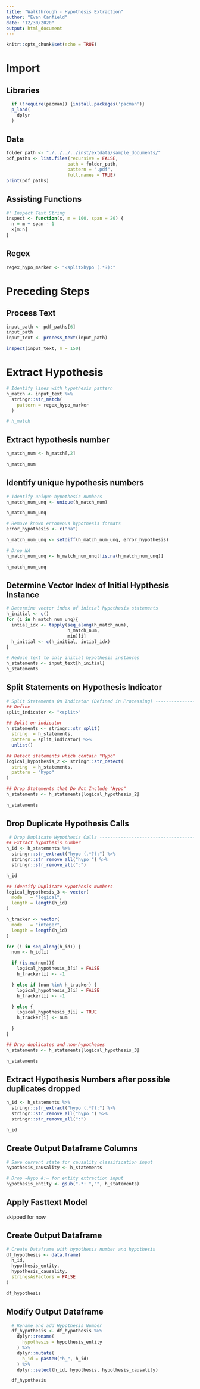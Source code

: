 ```yaml
---
title: "Walkthrough - Hypothesis Extraction"
author: "Evan Canfield"
date: "12/30/2020"
output: html_document
---
```


```r
knitr::opts_chunk$set(echo = TRUE)
```

# Import
## Libraries
```r
  if (!require(pacman)) {install.packages('pacman')}
  p_load(
    dplyr
  )
```

## Data
```r
folder_path <- "./../../../inst/extdata/sample_documents/"
pdf_paths <- list.files(recursive = FALSE, 
                       path = folder_path, 
                       pattern = ".pdf", 
                       full.names = TRUE)
print(pdf_paths)
```

## Assisting Functions
```r
#' Inspect Text String
inspect <- function(x, m = 100, span = 20) {
  n = m + span - 1
  x[m:n]
}
```

## Regex
```r
regex_hypo_marker <- "<split>hypo (.*?):"
```


# Preceding Steps
## Process Text
```r
input_path <- pdf_paths[6]
input_path
input_text <- process_text(input_path)

inspect(input_text, m = 150)
```

# Extract Hypothesis

```r
# Identify lines with hypothesis pattern
h_match <- input_text %>%
  stringr::str_match(
    pattern = regex_hypo_marker
  )

# h_match
```


## Extract hypothesis number
```r
h_match_num <- h_match[,2]

h_match_num
```

## Identify unique hypothesis numbers
```r
# Identify unique hypothesis numbers
h_match_num_unq <- unique(h_match_num)

h_match_num_unq

# Remove known erroneous hypothesis formats
error_hypothesis <- c("na")

h_match_num_unq <- setdiff(h_match_num_unq, error_hypothesis)

# Drop NA
h_match_num_unq <- h_match_num_unq[!is.na(h_match_num_unq)]

h_match_num_unq
```

## Determine Vector Index of Initial Hypthesis Instance
```r
# Determine vector index of initial hypothesis statements
h_initial <- c()
for (i in h_match_num_unq){
  intial_idx <- tapply(seq_along(h_match_num),
                       h_match_num,
                       min)[i]
  h_initial <- c(h_initial, intial_idx)
}

# Reduce text to only initial hypothesis instances
h_statements <- input_text[h_initial]
h_statements
```

## Split Statements on Hypothesis Indicator
```r
# Split Statements On Indicator (Defined in Processing) ----------------------
## Define
split_indicator <- "<split>"

## Split on indicator
h_statements <- stringr::str_split(
  string  = h_statements,
  pattern = split_indicator) %>%
  unlist()

## Detect statements which contain "Hypo"
logical_hypothesis_2 <- stringr::str_detect(
  string  = h_statements,
  pattern = "hypo"
)

## Drop Statements that Do Not Include "Hypo"
h_statements <- h_statements[logical_hypothesis_2]

h_statements
```

## Drop Duplicate Hypothesis Calls
```r
 # Drop Duplicate Hypothesis Calls --------------------------------------------
## Extract hypothesis number
h_id <- h_statements %>%
  stringr::str_extract("hypo (.*?):") %>%
  stringr::str_remove_all("hypo ") %>%
  stringr::str_remove_all(":") 

h_id

## Identify Duplicate Hypothesis Numbers
logical_hypothesis_3 <- vector(
  mode   = "logical",
  length = length(h_id)
)

h_tracker <- vector(
  mode   = "integer",
  length = length(h_id)
)

for (i in seq_along(h_id)) {
  num <- h_id[i]

  if (is.na(num)){
    logical_hypothesis_3[i] = FALSE
    h_tracker[i] <- -1

  } else if (num %in% h_tracker) {
    logical_hypothesis_3[i] = FALSE
    h_tracker[i] <- -1

  } else {
    logical_hypothesis_3[i] = TRUE
    h_tracker[i] <- num

  }
}

## Drop duplicates and non-hypotheses
h_statements <- h_statements[logical_hypothesis_3]

h_statements
```


## Extract Hypothesis Numbers after possible duplicates dropped
```r
h_id <- h_statements %>%
  stringr::str_extract("hypo (.*?):") %>%
  stringr::str_remove_all("hypo ") %>%
  stringr::str_remove_all(":") 

h_id
```


## Create Output Dataframe Columns
```r
# Save current state for causality classification input
hypothesis_causality <- h_statements

# Drop ~Hypo #:~ for entity extraction input
hypothesis_entity <- gsub(".*: ","", h_statements)
```

## Apply Fasttext Model
skipped for now

## Create Output Dataframe
```r

# Create Dataframe with hypothesis number and hypothesis
df_hypothesis <- data.frame(
  h_id,
  hypothesis_entity,
  hypothesis_causality,
  stringsAsFactors = FALSE
)

df_hypothesis
```

## Modify Output Dataframe
```r
  # Rename and add Hypothesis Number
  df_hypothesis <- df_hypothesis %>%
    dplyr::rename(
      hypothesis = hypothesis_entity
    ) %>%
    dplyr::mutate(
      h_id = paste0("h_", h_id)
    ) %>%
    dplyr::select(h_id, hypothesis, hypothesis_causality)

  df_hypothesis
```

